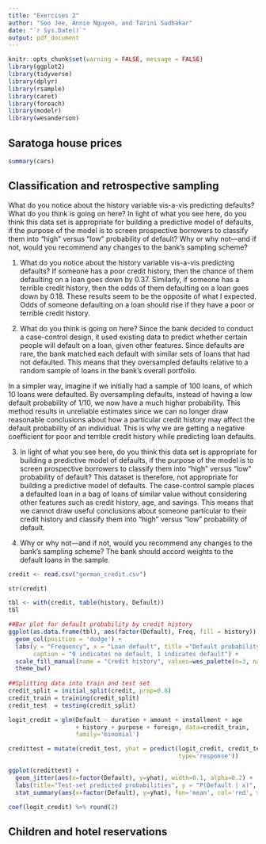 ```yaml
---
title: "Exercises 2"
author: "Soo Jee, Annie Nguyen, and Tarini Sudhakar"
date: "`r Sys.Date()`"
output: pdf_document
---
```


```r
knitr::opts_chunk$set(warning = FALSE, message = FALSE)
library(ggplot2)
library(tidyverse)
library(dplyr)
library(rsample)
library(caret)
library(foreach)
library(modelr)
library(wesanderson)
```

## Saratoga house prices


```r
summary(cars)
```

## Classification and retrospective sampling
What do you notice about the history variable vis-a-vis predicting defaults? What do you think is going on here? In light of what you see here, do you think this data set is appropriate for building a predictive model of defaults, if the purpose of the model is to screen prospective borrowers to classify them into "high" versus "low" probability of default? Why or why not---and if not, would you recommend any changes to the bank's sampling scheme?

  1. What do you notice about the history variable vis-a-vis predicting defaults? 
  If someone has a poor credit history, then the chance of them defaulting on a loan goes down by  0.37. Similarly, if someone has a terrible credit history, then the odds of them defaulting on a loan goes down by 0.18. These results seem to be the opposite of what I expected. Odds of someone defaulting on a loan should rise if they have a poor or terrible credit history. 
  
  2. What do you think is going on here?
  Since the bank decided to conduct a case-control design, it used existing data to predict whether certain people will default on a loan, given other features. Since defaults are rare, the bank matched each default with similar sets of loans that had not defaulted. This means that they oversampled defaults relative to a random sample of loans in the bank's overall portfolio. 
  
  In a simpler way, imagine if we initially had a sample of 100 loans, of which 10 loans were defaulted. By oversampling defaults, instead of having a low default probability of 1/10, we now have a much higher probability. This method results in unreliable estimates since we can no longer draw reasonable conclusions about how a particular credit history may affect the default probability of an individual. This is why we are getting a negative coefficient for poor and terrible credit history while predicting loan defaults. 
  
  3. In light of what you see here, do you think this data set is appropriate for building a predictive model of defaults, if the purpose of the model is to screen prospective borrowers to classify them into "high" versus "low" probability of default?
  This dataset is therefore, not appropriate for building a predictive model of defaults. The case-control sample places a defaulted loan in a bag of loans of similar value without considering other features such as credit history, age, and savings. This means that we cannot draw useful conclusions about someone particular to their credit history and classify them into "high" versus "low" probability of default. 
  
  4. Why or why not---and if not, would you recommend any changes to the bank's sampling scheme?
  The bank should accord weights to the default loans in the sample.
  
```r
credit <- read.csv("german_credit.csv")

str(credit)

tbl <- with(credit, table(history, Default))
tbl

##Bar plot for default probability by credit history
ggplot(as.data.frame(tbl), aes(factor(Default), Freq, fill = history)) + 
  geom_col(position = 'dodge') +
  labs(y = "Frequency", x = "Loan default", title ="Default probability by credit history", 
       caption = "0 indicates no default, 1 indicates default") + 
  scale_fill_manual(name = "Credit history", values=wes_palette(n=3, name="GrandBudapest1")) + 
  theme_bw() 
  
##Splitting data into train and test set
credit_split = initial_split(credit, prop=0.8)
credit_train = training(credit_split)
credit_test  = testing(credit_split)

logit_credit = glm(Default ~ duration + amount + installment + age 
                   + history + purpose + foreign, data=credit_train,
                   family='binomial')

credittest = mutate(credit_test, yhat = predict(logit_credit, credit_test,
                                                type='response'))

ggplot(credittest) + 
  geom_jitter(aes(x=factor(Default), y=yhat), width=0.1, alpha=0.2) + 
  labs(title="Test-set predicted probabilities", y = "P(Default | x)", x="Default?") + 
  stat_summary(aes(x=factor(Default), y=yhat), fun='mean', col='red', size=1)

coef(logit_credit) %>% round(2)
```

## Children and hotel reservations 
